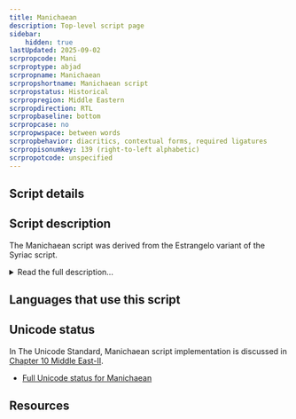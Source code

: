 ```yaml
---
title: Manichaean
description: Top-level script page
sidebar:
    hidden: true
lastUpdated: 2025-09-02
scrpropcode: Mani
scrproptype: abjad
scrpropname: Manichaean
scrpropshortname: Manichaean script
scrpropstatus: Historical
scrpropregion: Middle Eastern
scrpropdirection: RTL
scrpropbaseline: bottom
scrpropcase: no
scrpropwspace: between words
scrpropbehavior: diacritics, contextual forms, required ligatures
scrpropisonumkey: 139 (right-to-left alphabetic)
scrpropotcode: unspecified
---
```



## Script details

<ScriptDetails />

## Script description

The Manichaean script was derived from the Estrangelo variant of the Syriac script.

<details>
<summary>Read the full description...</summary>It was the vehicle employed for the spread of Manichaeanism, an Iranian Gnostic religion created by the Mesopotamian prophet Mani, between the 3rd and 14th centuries. It was Mani's desire that his teachings could be made available to speakers of every known language, so the script was used for writing the Middle and Early Modern Persian, Parthian, Sogdian, Bactrian, Ughur and Tocharian languages.

The Manichaean script was written from right to left using twenty-four letters which are ordered according to the Aramaic order. Each of these had two forms, for final and non-final forms. There was some variation in the letter inventory between languages, in order to represent the sounds of each language. There are no vowel letters, and vowels were often omitted in writing, but as with many semitic scripts, the letter representing _w_ could also be used to represent [u/o]. The letter _aleph_ was used to indicate an initial vowel.

Two obligatory ligatures were used for writing the sounds 'čy' and 'čn'. There were three diacritical marks indicating abbreviation, plurality or the conjunction _ud_, meaning _and_. A set of punctuation existed; often part of the punctuation was written in red ink. Punctuation was used to mark the beginning and end of headlines and captions, to separate sections of text or parts of a sentence or to fill out a line. Manichaean text tended to be distributed evenly across the page, often in columns, and the edges justified by stretching or compressing letters, abbreviating a word or using the line filler punctuation. Words were separated by spaces.

A set of Manichaean base numbers represented 1, 5, 10, 20 and 100. Other numbers were built up by combining these numbers cumulatively from right to left.

The historical spellings and heterograms (words written in one language but read in another) characteristic of many Aramaic-derived scripts were not used in Manichaean writing.
</details>

## Languages that use this script

<WsList script='Mani' wsMax='5' />

## Unicode status

In The Unicode Standard, Manichaean script implementation is discussed in [Chapter 10 Middle East-II](http://www.unicode.org/versions/latest/ch10.pdf).

- [Full Unicode status for Manichaean](/scrlang/unicode/mani-unicode.md)



## Resources

<ScriptResources detailSummary='seemore' />

